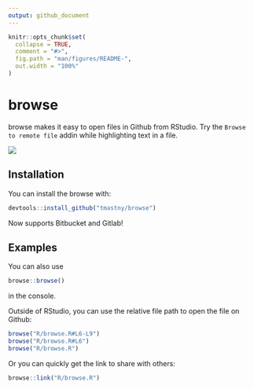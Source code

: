 ```yaml
---
output: github_document
---
```


<!-- README.md is generated from README.Rmd. Please edit that file -->

```r
knitr::opts_chunk$set(
  collapse = TRUE,
  comment = "#>",
  fig.path = "man/figures/README-",
  out.width = "100%"
)
```

# browse

<!-- badges: start -->
<!-- badges: end -->

browse makes it easy to open files in Github from RStudio. 
Try the `Browse to remote file` addin while highlighting text in a file.

![](browse.gif)

## Installation

You can install the browse with:

```r
devtools::install_github("tmastny/browse")
```

Now supports Bitbucket and Gitlab!

## Examples

You can also use 

```r
browse::browse()
```

in the console.

Outside of RStudio, you can use the relative file path
to open the file on Github:

```r
browse("R/browse.R#L6-L9")
browse("R/browse.R#L6")
browse("R/browse.R")
```

Or you can quickly get the link to share with others:

```r
browse::link("R/browse.R")
```
